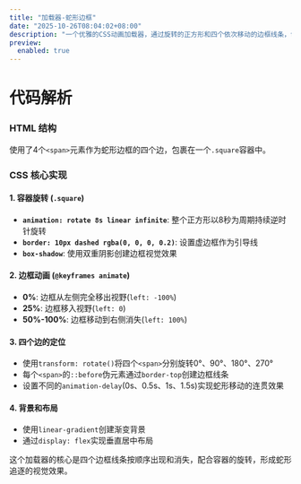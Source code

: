```yaml
---
title: "加载器-蛇形边框"
date: "2025-10-26T08:04:02+08:00"
description: "一个优雅的CSS动画加载器，通过旋转的正方形和四个依次移动的边框线条，创造出如同蛇形追逐的视觉效果。使用纯CSS实现，无需任何JavaScript。"
preview:
  enabled: true
---
```


# 代码解析

### HTML 结构

使用了4个`<span>`元素作为蛇形边框的四个边，包裹在一个`.square`容器中。

### CSS 核心实现

#### 1. 容器旋转 (`.square`)

- **`animation: rotate 8s linear infinite`**: 整个正方形以8秒为周期持续逆时针旋转
- **`border: 10px dashed rgba(0, 0, 0, 0.2)`**: 设置虚边框作为引导线
- **`box-shadow`**: 使用双重阴影创建边框视觉效果

#### 2. 边框动画 (`@keyframes animate`)

- **0%**: 边框从左侧完全移出视野(`left: -100%`)
- **25%**: 边框移入视野(`left: 0`)
- **50%-100%**: 边框移动到右侧消失(`left: 100%`)

#### 3. 四个边的定位

- 使用`transform: rotate()`将四个`<span>`分别旋转0°、90°、180°、270°
- 每个`<span>`的`::before`伪元素通过`border-top`创建边框线条
- 设置不同的`animation-delay`(0s、0.5s、1s、1.5s)实现蛇形移动的连贯效果

#### 4. 背景和布局

- 使用`linear-gradient`创建渐变背景
- 通过`display: flex`实现垂直居中布局

这个加载器的核心是四个边框线条按顺序出现和消失，配合容器的旋转，形成蛇形追逐的视觉效果。


<CodeViewer  />
